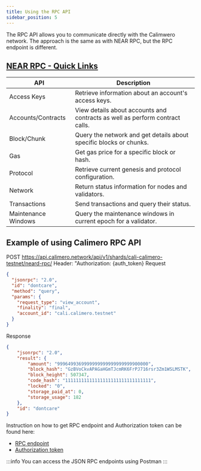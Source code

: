 ```yaml
---
title: Using the RPC API
sidebar_position: 5
---
```


The RPC API allows you to communicate directly with the Calimwero network. The approach is the same as with NEAR RPC, but the RPC endpoint is different.


## [NEAR RPC - Quick Links](https://docs.near.org/api/rpc/introduction#near-rpc---quick-links)

| API             | Description                                                                                               |
| --------------- | --------------------------------------------------------------------------------------------------------- |
| Access Keys     | Retrieve information about an account's access keys.                                                      |
| Accounts/Contracts | View details about accounts and contracts as well as perform contract calls.                              |
| Block/Chunk     | Query the network and get details about specific blocks or chunks.                                        |
| Gas             | Get gas price for a specific block or hash.                                                                |
| Protocol        | Retrieve current genesis and protocol configuration.                                                      |
| Network         | Return status information for nodes and validators.                                                       |
| Transactions    | Send transactions and query their status.                                                                  |
| Maintenance Windows | Query the maintenance windows in current epoch for a validator.                                          |


## Example of using Calimero RPC API

POST https://api.calimero.network/api/v1/shards/cali-calimero-testnet/neard-rpc/
Header: "Authorization: {auth_token}
Request
```json
{
  "jsonrpc": "2.0",
  "id": "dontcare",
  "method": "query",
  "params": {
    "request_type": "view_account",
    "finality": "final",
    "account_id": "cali.calimero.testnet"
  }
}
```

Response
```json
{
    "jsonrpc": "2.0",
    "result": {
        "amount": "9996499369999999999999999999900000",
        "block_hash": "GzBVoCkvAPAGaHGmTJcmRK6FrPJ716rsr3Zm1WSLMSTK",
        "block_height": 507347,
        "code_hash": "11111111111111111111111111111111",
        "locked": "0",
        "storage_paid_at": 0,
        "storage_usage": 182
    },
    "id": "dontcare"
}
```

Instruction on how to get RPC endpoint and Authorization token can be found here:

- [RPC endpoint](https://docs.calimero.network/interact/endpoints)
- [Authorization token](https://docs.calimero.network/interact/indexer#authorization-token)

:::info
You can access the JSON RPC endpoints using Postman
:::
